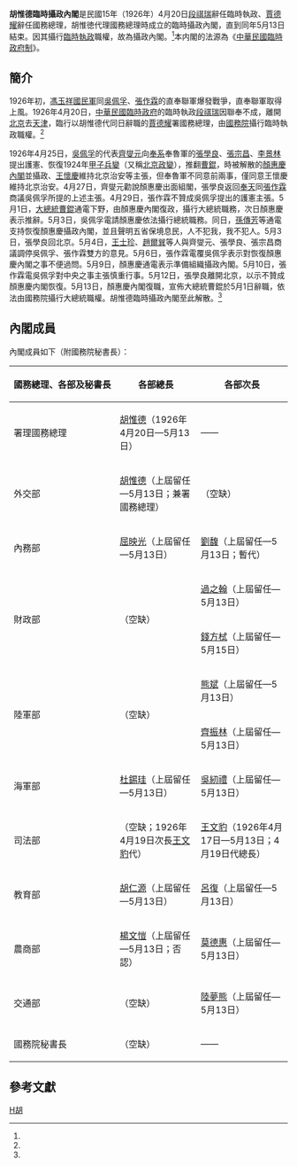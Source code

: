 '''胡惟德臨時攝政內閣'''是民國15年（1926年）4月20日[[段祺瑞|段祺瑞]]辭任臨時執政、[[賈德耀|賈德耀]]辭任國務總理，胡惟徳代理國務總理時成立的臨時攝政內閣，直到同年5月13日結束。因其攝行[[中華民國臨時政府制|臨時執政]]職權，故為攝政內閣。<ref name="three"/>本内閣的法源為《[[中華民國臨時政府制|中華民國臨時政府制]]》。

==簡介==
1926年初，[[馮玉祥|馮玉祥]][[國民軍|國民軍]]同[[吳佩孚|吳佩孚]]、[[張作霖|張作霖]]的直奉聯軍爆發戰爭，直奉聯軍取得上風。{{r|one|page=277}}1926年4月20日，[[中華民國臨時政府_(段祺瑞)|中華民國臨時政府]]的臨時執政[[段祺瑞|段祺瑞]]因聯奉不成，離開[[北京|北京]]去[[天津|天津]]，臨行以胡惟德代同日辭職的[[賈德耀|賈德耀]]署國務總理，由[[中華民國國務院|國務院]]攝行臨時執政職權。<ref name="three"/>{{r|two|page=220}}

1926年4月25日，[[吳佩孚|吳佩孚]]的代表[[齊燮元|齊燮元]]向[[奉系|奉系]]奉魯軍的[[張學良|張學良]]、[[張宗昌|張宗昌]]、[[李景林|李景林]]提出護憲、恢復1924年[[甲子兵變|甲子兵變]]（又稱[[北京政变_(1924年)|北京政變]]），推翻[[曹錕|曹錕]]，時被解散的[[第二次顏惠慶內閣|顏惠慶內閣]]並攝政、[[王懷慶|王懷慶]]維持北京治安等主張，但奉魯軍不同意前兩事，僅同意王懷慶維持北京治安。4月27日，齊燮元勸說顏惠慶出面組閣，張學良返回[[奉天|奉天]]同[[張作霖|張作霖]]商議吳佩孚所提的上述主張。4月29日，張作霖不贊成吳佩孚提出的護憲主張。5月1日，[[中華民國大總統|大總統]][[曹錕|曹錕]]通電下野，由顏惠慶內閣復政，攝行大總統職務，次日顏惠慶表示推辭。5月3日，吳佩孚電請顏惠慶依法攝行總統職務。同日，[[孫傳芳|孫傳芳]]等通電支持恢復顏惠慶攝政內閣，並且聲明五省保境息民，人不犯我，我不犯人。5月3日，張學良回北京。5月4日，[[王士珍|王士珍]]、[[趙爾巽|趙爾巽]]等人與齊燮元、張學良、張宗昌商議調停吳佩孚、張作霖雙方的意見。5月6日，張作霖電覆吳佩孚表示對恢復顏惠慶內閣之事不便過問。5月9日，顏惠慶通電表示準備組織攝政內閣。5月10日，張作霖電吳佩孚對中央之事主張慎重行事。5月12日，張學良離開北京，以示不贊成顏惠慶内閣恢復。5月13日，顏惠慶內閣復職，宣佈大總統曹錕於5月1日辭職，依法由國務院攝行大總統職權。胡惟德臨時攝政內閣至此解散。<ref name="three"/>{{r|two|page=220}}

==內閣成員==
內閣成員如下（附國務院秘書長）：{{r|two|page=29-30}}{{r|two|page=61-62}}
{| class="wikitable" border="1" cellspacing="0" cellpadding="1"
|-
! style="white-space:nowrap" |國務總理、各部及秘書長!!各部總長!!各部次長
|-
!署理國務總理
|[[胡惟德|胡惟德]]（1926年4月20日—5月13日）||——
|-
!外交部
|[[胡惟德|胡惟德]]（上屆留任—5月13日；兼署國務總理）||（空缺）
|-
!內務部
|[[屈映光|屈映光]]（上屆留任—5月13日）||[[劉馥|劉馥]]（上屆留任—5月13日；暫代）
|-
!rowspan="2"|財政部
|rowspan="2"|（空缺）||[[過之翰|過之翰]]（上屆留任—5月13日）
|-
|[[錢方栻|錢方栻]]（上屆留任—5月15日）
|-
!rowspan="2"|陸軍部
|rowspan="2"|（空缺）||[[熊斌|熊斌]]（上屆留任—5月13日）
|-
|[[齊振林|齊振林]]（上屆留任—5月13日）
|-
!海軍部
|[[杜錫珪|杜錫珪]]（上屆留任—5月13日）||[[吳紉禮|吳紉禮]]（上屆留任—5月13日）
|-
!司法部
|（空缺；1926年4月19日次長[[王文豹|王文豹]]代）||[[王文豹|王文豹]]（1926年4月17日—5月13日；4月19日代總長）
|-
!教育部
|[[胡仁源|胡仁源]]（上屆留任—5月13日）||[[吕复_(法学家)|呂復]]（上屆留任—5月13日）
|-
!農商部
|[[楊文愷|楊文愷]]（上屆留任—5月13日；否認）||[[莫德惠|莫德惠]]（上屆留任—5月13日）
|-
!交通部
|（空缺）||[[陸夢熊|陸夢熊]]（上屆留任—5月13日）
|-
!國務院秘書長
|（空缺）||——
|}

==參考文獻==
{{reflist|refs=
<ref name="one">{{Cite book | author = 顾维钧 | title = 顾维钧回忆录（第一分册）| location = 北京 | publisher = 中华书局 | date = 1983 | pages = | ISBN =  | quote = }}</ref>
<ref name="two">{{Cite book | author = 钱实甫 编著，黄清根 整理 | title = 北洋政府职官年表| location = 上海 | publisher = 华东师范大学出版社 | date = 1991 | pages = | ISBN =  | quote = }}</ref>
<ref name="three">{{Cite book | author = 郭廷以 | title = 中華民國史事日誌（二）| location = 臺北 | publisher = 中央研究院近代史研究所 | date = 1984 | pages = | ISBN =  | quote = }}</ref>
}}

{{北洋時期內閣|[[賈德耀內閣|賈德耀內閣]]|胡惟德臨時攝政內閣|1926年4月20日—5月13日|[[顏惠慶攝政內閣|顏惠慶攝政內閣]]}}

[[Category:中华民国北洋政府内阁|H胡]]